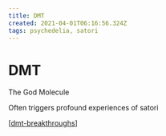 ```yaml
---
title: DMT
created: 2021-04-01T06:16:56.324Z
tags: psychedelia, satori
---
```


# DMT

The God Molecule

Often triggers profound experiences of satori

[[dmt-breakthroughs]]

[//begin]: # 'Autogenerated link references for markdown compatibility'
[dmt-breakthroughs]: ../../archives/&then/dmt-breakthroughs 'DMT Breakthroughs'
[//end]: # 'Autogenerated link references'
